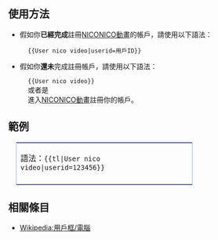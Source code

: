 <noinclude>{{Documentation subpage}}</noinclude>
== 使用方法 ==
* 假如你'''已經完成'''註冊[[NICONICO動畫]]的帳戶，請使用以下語法：<br>
: <code><nowiki>{{User nico video|userid=用戶ID}}</nowiki></code>
* 假如你'''還未'''完成註冊帳戶，請使用以下語法：<br>
: <code><nowiki>{{User nico video}}</nowiki></code><br>或者是<br>進入[http://www.nicovideo.jp/ NICONICO動畫]註冊你的帳戶。
== 範例 ==
<table style="margin-left: 1em; margin-bottom: 0.5em; width: 360px; border: #99B3FF solid 1px">
<tr><td align="left">語法：<code><nowiki>{{tl|User nico video|userid=123456}}</nowiki></code><td>
<tr><td>{{User nico video|userid=123456}}<td>
</table>
== 相關條目 ==
* [[Wikipedia:用戶框/電腦]]